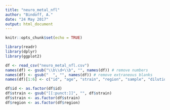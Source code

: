 ```yaml
---
title: "neuro_metal_nfl"
author: "Bindoff, A."
date: "24 May 2017"
output: html_document
---
```


```r
knitr::opts_chunk$set(echo = TRUE)
```

```r
library(readr)
library(dplyr)
library(ggplot2)

df <- read_csv("neuro_metal_nfl.csv")
names(df) <- gsub("\\b\\d+\\b", "", names(df)) # remove numbers
names(df) <- gsub("  ", "", names(df)) # remove extraneous blanks
names(df)[1:6] <- c("id", "age", "strain", "region", "sample", "dilution")

df$id <- as.factor(df$id)
df$strain <- gsub("[[:punct:]]", "", df$strain)
df$strain <- as.factor(df$strain)
df$region <- as.factor(df$region)
```